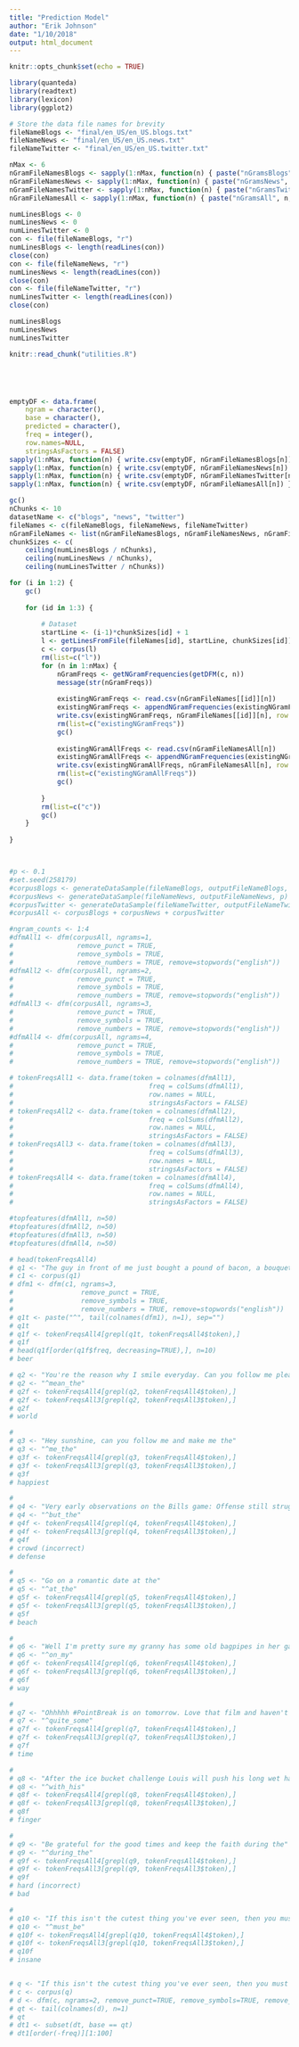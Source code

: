 ```yaml
---
title: "Prediction Model"
author: "Erik Johnson"
date: "1/10/2018"
output: html_document
---
```


```r
knitr::opts_chunk$set(echo = TRUE)
```

```r
library(quanteda)
library(readtext)
library(lexicon)
library(ggplot2)
```

```r
# Store the data file names for brevity
fileNameBlogs <- "final/en_US/en_US.blogs.txt"
fileNameNews <- "final/en_US/en_US.news.txt"
fileNameTwitter <- "final/en_US/en_US.twitter.txt"

nMax <- 6
nGramFileNamesBlogs <- sapply(1:nMax, function(n) { paste("nGramsBlogs", n, ".csv", sep="") })
nGramFileNamesNews <- sapply(1:nMax, function(n) { paste("nGramsNews", n, ".csv", sep="") })
nGramFileNamesTwitter <- sapply(1:nMax, function(n) { paste("nGramsTwitter", n, ".csv", sep="") })
nGramFileNamesAll <- sapply(1:nMax, function(n) { paste("nGramsAll", n, ".csv", sep="") })
```

```r
numLinesBlogs <- 0
numLinesNews <- 0
numLinesTwitter <- 0
con <- file(fileNameBlogs, "r")
numLinesBlogs <- length(readLines(con))
close(con)
con <- file(fileNameNews, "r")
numLinesNews <- length(readLines(con))
close(con)
con <- file(fileNameTwitter, "r")
numLinesTwitter <- length(readLines(con))
close(con)
```

```r
numLinesBlogs
numLinesNews
numLinesTwitter
```

```r
knitr::read_chunk("utilities.R")
```
```r
```
```r
```
```r
```
```r
```

```r
emptyDF <- data.frame(
    ngram = character(),
    base = character(),
    predicted = character(),
    freq = integer(),
    row.names=NULL,
    stringsAsFactors = FALSE)
sapply(1:nMax, function(n) { write.csv(emptyDF, nGramFileNamesBlogs[n]) })
sapply(1:nMax, function(n) { write.csv(emptyDF, nGramFileNamesNews[n]) })
sapply(1:nMax, function(n) { write.csv(emptyDF, nGramFileNamesTwitter[n]) })
sapply(1:nMax, function(n) { write.csv(emptyDF, nGramFileNamesAll[n]) })
```

```r
gc()
nChunks <- 10
datasetName <- c("blogs", "news", "twitter")
fileNames <- c(fileNameBlogs, fileNameNews, fileNameTwitter)
nGramFileNames <- list(nGramFileNamesBlogs, nGramFileNamesNews, nGramFileNamesTwitter)
chunkSizes <- c(
    ceiling(numLinesBlogs / nChunks), 
    ceiling(numLinesNews / nChunks), 
    ceiling(numLinesTwitter / nChunks))

for (i in 1:2) {
    gc()
    
    for (id in 1:3) {
        
        # Dataset
        startLine <- (i-1)*chunkSizes[id] + 1
        l <- getLinesFromFile(fileNames[id], startLine, chunkSizes[id])
        c <- corpus(l)
        rm(list=c("l"))
        for (n in 1:nMax) {
            nGramFreqs <- getNGramFrequencies(getDFM(c, n))
            message(str(nGramFreqs))
            
            existingNGramFreqs <- read.csv(nGramFileNames[[id]][n])
            existingNGramFreqs <- appendNGramFrequencies(existingNGramFreqs, nGramFreqs)
            write.csv(existingNGramFreqs, nGramFileNames[[id]][n], row.names = FALSE)
            rm(list=c("existingNGramFreqs"))
            gc()
            
            existingNGramAllFreqs <- read.csv(nGramFileNamesAll[n])
            existingNGramAllFreqs <- appendNGramFrequencies(existingNGramAllFreqs, nGramFreqs)
            write.csv(existingNGramAllFreqs, nGramFileNamesAll[n], row.names = FALSE)
            rm(list=c("existingNGramAllFreqs"))
            gc()
            
        }
        rm(list=c("c"))
        gc()
    }
    
}
```


```r
```
```r
```

```r
#p <- 0.1
#set.seed(258179)
#corpusBlogs <- generateDataSample(fileNameBlogs, outputFileNameBlogs, p)
#corpusNews <- generateDataSample(fileNameNews, outputFileNameNews, p)
#corpusTwitter <- generateDataSample(fileNameTwitter, outputFileNameTwitter, p)
#corpusAll <- corpusBlogs + corpusNews + corpusTwitter
```

```r
#ngram_counts <- 1:4
#dfmAll1 <- dfm(corpusAll, ngrams=1,
#                remove_punct = TRUE, 
#                remove_symbols = TRUE, 
#                remove_numbers = TRUE, remove=stopwords("english"))
#dfmAll2 <- dfm(corpusAll, ngrams=2,
#                remove_punct = TRUE, 
#                remove_symbols = TRUE, 
#                remove_numbers = TRUE, remove=stopwords("english"))
#dfmAll3 <- dfm(corpusAll, ngrams=3,
#                remove_punct = TRUE, 
#                remove_symbols = TRUE, 
#                remove_numbers = TRUE, remove=stopwords("english"))
#dfmAll4 <- dfm(corpusAll, ngrams=4,
#                remove_punct = TRUE, 
#                remove_symbols = TRUE, 
#                remove_numbers = TRUE, remove=stopwords("english"))
```

```r
# tokenFreqsAll1 <- data.frame(token = colnames(dfmAll1),
#                                  freq = colSums(dfmAll1),
#                                  row.names = NULL,
#                                  stringsAsFactors = FALSE)
# tokenFreqsAll2 <- data.frame(token = colnames(dfmAll2),
#                                  freq = colSums(dfmAll2),
#                                  row.names = NULL,
#                                  stringsAsFactors = FALSE)
# tokenFreqsAll3 <- data.frame(token = colnames(dfmAll3),
#                                  freq = colSums(dfmAll3),
#                                  row.names = NULL,
#                                  stringsAsFactors = FALSE)
# tokenFreqsAll4 <- data.frame(token = colnames(dfmAll4),
#                                  freq = colSums(dfmAll4),
#                                  row.names = NULL,
#                                  stringsAsFactors = FALSE)
```

```r
#topfeatures(dfmAll1, n=50)
#topfeatures(dfmAll2, n=50)
#topfeatures(dfmAll3, n=50)
#topfeatures(dfmAll4, n=50)
```

```r
# head(tokenFreqsAll4)
# q1 <- "The guy in front of me just bought a pound of bacon, a bouquet, and a case of"
# c1 <- corpus(q1)
# dfm1 <- dfm(c1, ngrams=3,
#                 remove_punct = TRUE, 
#                 remove_symbols = TRUE, 
#                 remove_numbers = TRUE, remove=stopwords("english"))
# q1t <- paste("^", tail(colnames(dfm1), n=1), sep="")
# q1t
# q1f <- tokenFreqsAll4[grepl(q1t, tokenFreqsAll4$token),]
# q1f
# head(q1f[order(q1f$freq, decreasing=TRUE),], n=10)
# beer

# q2 <- "You're the reason why I smile everyday. Can you follow me please? It would mean the"
# q2 <- "^mean_the"
# q2f <- tokenFreqsAll4[grepl(q2, tokenFreqsAll4$token),]
# q2f <- tokenFreqsAll3[grepl(q2, tokenFreqsAll3$token),]
# q2f
# world

# 
# q3 <- "Hey sunshine, can you follow me and make me the"
# q3 <- "^me_the"
# q3f <- tokenFreqsAll4[grepl(q3, tokenFreqsAll4$token),]
# q3f <- tokenFreqsAll3[grepl(q3, tokenFreqsAll3$token),]
# q3f
# happiest

# 
# q4 <- "Very early observations on the Bills game: Offense still struggling but the"
# q4 <- "^but_the"
# q4f <- tokenFreqsAll4[grepl(q4, tokenFreqsAll4$token),]
# q4f <- tokenFreqsAll3[grepl(q4, tokenFreqsAll3$token),]
# q4f
# crowd (incorrect)
# defense

# 
# q5 <- "Go on a romantic date at the"
# q5 <- "^at_the"
# q5f <- tokenFreqsAll4[grepl(q5, tokenFreqsAll4$token),]
# q5f <- tokenFreqsAll3[grepl(q5, tokenFreqsAll3$token),]
# q5f
# beach

# 
# q6 <- "Well I'm pretty sure my granny has some old bagpipes in her garage I'll dust them off and be on my"
# q6 <- "^on_my"
# q6f <- tokenFreqsAll4[grepl(q6, tokenFreqsAll4$token),]
# q6f <- tokenFreqsAll3[grepl(q6, tokenFreqsAll3$token),]
# q6f
# way

# 
# q7 <- "Ohhhhh #PointBreak is on tomorrow. Love that film and haven't seen it in quite some"
# q7 <- "^quite_some"
# q7f <- tokenFreqsAll4[grepl(q7, tokenFreqsAll4$token),]
# q7f <- tokenFreqsAll3[grepl(q7, tokenFreqsAll3$token),]
# q7f
# time

# 
# q8 <- "After the ice bucket challenge Louis will push his long wet hair out of his eyes with his little"
# q8 <- "^with_his"
# q8f <- tokenFreqsAll4[grepl(q8, tokenFreqsAll4$token),]
# q8f <- tokenFreqsAll3[grepl(q8, tokenFreqsAll3$token),]
# q8f
# finger

# 
# q9 <- "Be grateful for the good times and keep the faith during the"
# q9 <- "^during_the"
# q9f <- tokenFreqsAll4[grepl(q9, tokenFreqsAll4$token),]
# q9f <- tokenFreqsAll3[grepl(q9, tokenFreqsAll3$token),]
# q9f
# hard (incorrect)
# bad

# 
# q10 <- "If this isn't the cutest thing you've ever seen, then you must be"
# q10 <- "^must_be"
# q10f <- tokenFreqsAll4[grepl(q10, tokenFreqsAll4$token),]
# q10f <- tokenFreqsAll3[grepl(q10, tokenFreqsAll3$token),]
# q10f
# insane


# q <- "If this isn't the cutest thing you've ever seen, then you must be"
# c <- corpus(q)
# d <- dfm(c, ngrams=2, remove_punct=TRUE, remove_symbols=TRUE, remove_numbers=TRUE)
# qt <- tail(colnames(d), n=1)
# qt
# dt1 <- subset(dt, base == qt)
# dt1[order(-freq)][1:100]

```

